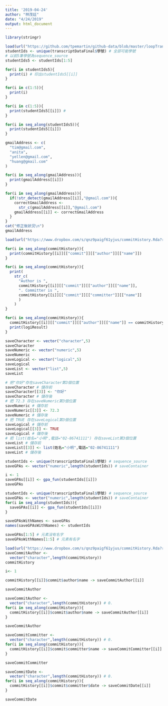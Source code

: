```yaml
---
title: '2019-04-24'
author: "林茂廷"
date: "4/24/2019"
output: html_document
---
```

```r
library(stringr)
```

```r
load(url("https://github.com/tpemartin/github-data/blob/master/loopTranscriptData.Rda?raw=true"))
studentIds <- unique(transcriptDataFinal$學號) # 全部可能學號
# 以前5筆學號為sequence_source
studentIds5 <- studentIds[1:5]
```

```r
for(i in studentIds5){
  print(i) # 印出studentIds5[[i]]
}
```

```r
for(i in c(1:5)){
  print(i) 
}
```

```r
for(i in c(1:5)){
  print(studentIds5[[i]]) # 
}
```

```r
for(i in seq_along(studentIds5)){
  print(studentIds5[[i]])
}
```

```r
gmailAddress <- c(
  "tim@gmail.com",
  "anita",
  "yellen@gmail.com",
  "huang@gmail.com"
)
```

```r
for(i in seq_along(gmailAddress)){
  print(gmailAddress[[i]])
}
```

```r
for(i in seq_along(gmailAddress)){
  if(!str_detect(gmailAddress[[i]],"@gmail.com")){
    correctGmailAddress <-
      str_c(gmailAddress[[i]],"@gmail.com")
    gmailAddress[[i]] <- correctGmailAddress
  }
}
cat("修正後狀況\n")
gmailAddress
```

```r
load(url("https://www.dropbox.com/s/qnz9paigf61yjus/commitHistory.Rda?raw=1"))
```

```r
for(i in seq_along(commitHistory)){
  print(commitHistory[[i]][["commit"]][["author"]][["name"]])
}
```

```r
for(i in seq_along(commitHistory)){
  print(
    str_c(
      "Author is ",
      commitHistory[[i]][["commit"]][["author"]][["name"]],
      ". Committer is ",
      commitHistory[[i]][["commit"]][["committer"]][["name"]]
      )
    )
}
```

```r
for(i in seq_along(commitHistory)){
  commitHistory[[i]][["commit"]][["author"]][["name"]] == commitHistory[[i]][["commit"]][["committer"]][["name"]] -> logiResult
  print(logiResult)
}
```

```r
saveCharacter <- vector("character",5)
saveCharacter
saveNumeric <- vector("numeric",5)
saveNumeric
saveLogical <- vector("logical",5)
saveLogical
saveList <- vector("list",5)
saveList
```

```r
# 把"你好"存在saveCharacter第3個位置
saveCharacter # 儲存前
saveCharacter[[3]] <- "你好"
saveCharacter # 儲存後
# 把 72.3 存在saveNumeric第3個位置
saveNumeric # 儲存前
saveNumeric[[3]] <- 72.3
saveNumeric # 儲存後
# 把 TRUE 存在saveLogical第3個位置
saveLogical # 儲存前
saveLogical[[3]] <- TRUE
saveLogical # 儲存後
# 把 list(姓名="小明",電話="02-86741111") 存在saveList第3個位置
saveList # 儲存前
saveList[[3]] <- list(姓名="小明",電話="02-86741111")
saveList # 儲存後
```

```r
studentIds <- unique(transcriptDataFinal$學號) # sequence_source
saveGPAs <- vector("numeric",length(studentIds)) # saveContainer
```

```r
i <- 1
saveGPAs[[i]] <- gpa_fun(studentIds[[i]])
saveGPAs
```

```r
studentIds <- unique(transcriptDataFinal$學號) # sequence_source
saveGPAs <- vector("numeric",length(studentIds)) # saveContainer
for(i in seq_along(studentIds)){
  saveGPAs[[i]] <- gpa_fun(studentIds[[i]])
}
```

```r
saveGPAsWithNames <- saveGPAs
names(saveGPAsWithNames) <- studentIds

saveGPAs[1:5] # 元素沒有名字
saveGPAsWithNames[1:5] # 元素有名字
```

```r
load(url("https://www.dropbox.com/s/qnz9paigf61yjus/commitHistory.Rda?raw=1"))
saveCommitAuthor <-
  vector("character",length(commitHistory))
commitHistory
```

```r
i<- 1

commitHistory[[i]]$commit$author$name -> saveCommitAuthor[[i]]
```

```r
saveCommitAuthor
```

```r
saveCommitAuthor <-
  vector("character",length(commitHistory)) # 0.
for(i in seq_along(commitHistory)){
  commitHistory[[i]]$commit$author$name -> saveCommitAuthor[[i]]
}

saveCommitAuthor
```

```r
saveCommitCommitter <-
  vector("character",length(commitHistory)) # 0.
for(i in seq_along(commitHistory)){
  commitHistory[[i]]$commit$committer$name -> saveCommitCommitter[[i]]
}

saveCommitCommitter
```

```r
saveCommitDate <-
  vector("character",length(commitHistory)) # 0.
for(i in seq_along(commitHistory)){
  commitHistory[[i]]$commit$committer$date -> saveCommitDate[[i]]
}

saveCommitDate
```

